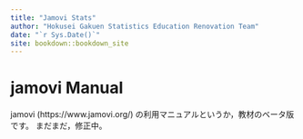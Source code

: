 ```yaml
---
title: "Jamovi Stats"
author: "Hokusei Gakuen Statistics Education Renovation Team"
date: "`r Sys.Date()`"
site: bookdown::bookdown_site
---
```



# jamovi Manual

jamovi (https://www.jamovi.org/) の利用マニュアルというか，教材のベータ版です。
まだまだ，修正中。
